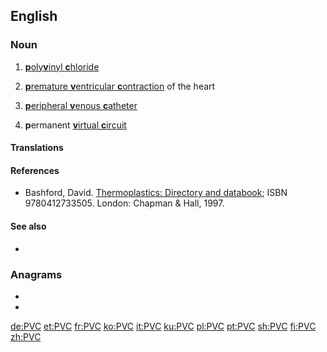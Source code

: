 ==English==
{{wikipedia|PVC (disambiguation)}}

===Noun===
{{en-noun|-}}

# {{lb|en|organic compound}} [[polyvinyl chloride|'''p'''oly'''v'''inyl '''c'''hloride]]
# {{lb|en|medicine}} [[premature ventricular contraction|'''p'''remature '''v'''entricular '''c'''ontraction]] of the heart
# {{lb|en|medicine}} [[peripheral venous catheter|'''p'''eripheral '''v'''enous '''c'''atheter]]
# {{lb|en|networking}} '''p'''ermanent [[virtual circuit|'''v'''irtual '''c'''ircuit]]

====Translations====
{{trans-see|(organic compound) polyvinyl chloride|polyvinyl chloride}}

{{trans-top|(medicine) premature ventricular contraction of the heart}}
{{trans-mid}}
{{trans-bottom}}

{{trans-top|(medicine) peripheral venous catheter}}
{{trans-mid}}
{{trans-bottom}}

{{trans-top|(networking) permanent virtual circuit}}
{{trans-mid}}
{{trans-bottom}}

====References====
* {{lb|en|organic chemistry}} Bashford, David. [http://books.google.com/books?id=ycLq-EYaE0QC&dq=a.+schulman&source=gbs_navlinks_s Thermoplastics: Directory and databook]; ISBN 9780412733505. London: Chapman & Hall, 1997.

====See also====
* {{sense|chemistry}} {{l|en|ABS}}

===Anagrams===
* {{l|en|CVP}}
* {{l|en|PCV}}

[[de:PVC]]
[[et:PVC]]
[[fr:PVC]]
[[ko:PVC]]
[[it:PVC]]
[[ku:PVC]]
[[pl:PVC]]
[[pt:PVC]]
[[sh:PVC]]
[[fi:PVC]]
[[zh:PVC]]